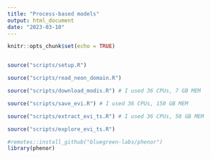 ```yaml
---
title: "Process-based models"
output: html_document
date: "2023-03-10"
---
```


```r
knitr::opts_chunk$set(echo = TRUE)
```

```r
```


```r
source("scripts/setup.R")
```

```r
source("scripts/read_neon_domain.R")
```

```r
source("scripts/download_modis.R") # I used 36 CPUs, 7 GB MEM
```

```r
source("scripts/save_evi.R") # I used 36 CPUs, 150 GB MEM
```

```r
source("scripts/extract_evi_ts.R") # I used 36 CPUs, 50 GB MEM
```

```r
source("scripts/explore_evi_ts.R")
```

```r
#remotes::install_github("bluegreen-labs/phenor")
library(phenor)
```

